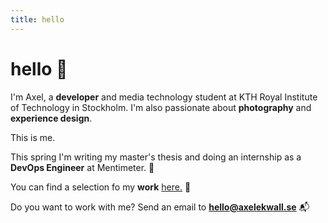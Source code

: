```yaml
---
title: hello
---
```



# hello 👋

I'm Axel, a **developer** and media technology student at KTH Royal Institute of Technology in Stockholm. I'm also passionate about **photography** and **experience design**.

<ProfileCard>This is me.</ProfileCard>

This spring I'm writing my master's thesis and doing an internship as a **DevOps Engineer** at Mentimeter. 🎉

You can find a selection fo my **work** [here.](/work) 🔨

Do you want to work with me? Send an email to **[hello@axelekwall.se](mailto:hello@axelekwall.se)** 📬
